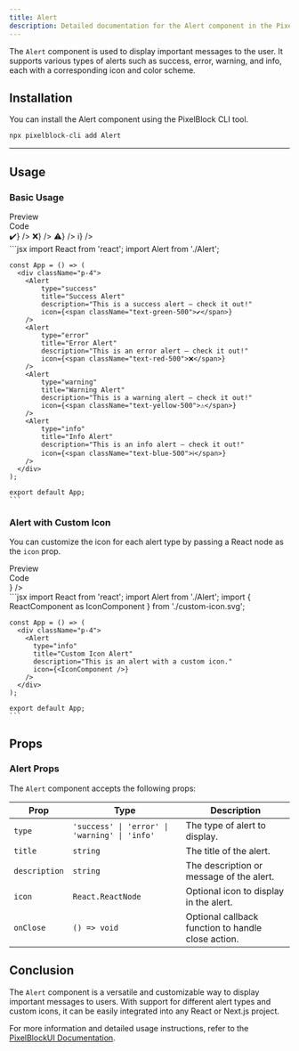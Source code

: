 ```yaml
---
title: Alert
description: Detailed documentation for the Alert component in the PixelBlockUI library.
---
```


The `Alert` component is used to display important messages to the user. It supports various types of alerts such as success, error, warning, and info, each with a corresponding icon and color scheme.

## Installation

You can install the Alert component using the PixelBlock CLI tool.

```bash
npx pixelblock-cli add Alert
```

---

## Usage

### Basic Usage

<Tabs defaultValue="preview">
  <TabsList className="">
    <TabsTrigger value="preview">
      <div className="flex items-center "><EyeIcon className="mr-2 h-4 w-4" />Preview</div>
    </TabsTrigger>
    <TabsTrigger value="code">
      <div className="flex items-center "><CodeIcon className="mr-2 h-4 w-4" />Code</div>
    </TabsTrigger>
  </TabsList>
  <TabsContent value="preview">
    <div className="bg-white dark:bg-zinc-900/10 rounded-lg border dark:border-white/10 shadow-sm h-full w-full py-4 px-2">
      <div className="max-w-full py-4 px-2 w-full h-full overflow-x-auto grid grid-col-5 gap-4">
        <div className="p-4">
          <Alert
            type="success"
            title="Success Alert"
            description="This is a success alert — check it out!"
            icon={<span className="text-green-500">✔️</span>}
          />
          <Alert
            type="error"
            title="Error Alert"
            description="This is an error alert — check it out!"
            icon={<span className="text-red-500">❌</span>}
          />
          <Alert
            type="warning"
            title="Warning Alert"
            description="This is a warning alert — check it out!"
            icon={<span className="text-yellow-500">⚠️</span>}
          />
          <Alert
            type="info"
            title="Info Alert"
            description="This is an info alert — check it out!"
            icon={<span className="text-blue-500">ℹ️</span>}
          />
        </div>
      </div>
    </div>
  </TabsContent>
  <TabsContent value="code">
    ```jsx
    import React from 'react';
    import Alert from './Alert';

    const App = () => (
      <div className="p-4">
        <Alert
            type="success"
            title="Success Alert"
            description="This is a success alert — check it out!"
            icon={<span className="text-green-500">✔️</span>}
        />
        <Alert
            type="error"
            title="Error Alert"
            description="This is an error alert — check it out!"
            icon={<span className="text-red-500">❌</span>}
        />
        <Alert
            type="warning"
            title="Warning Alert"
            description="This is a warning alert — check it out!"
            icon={<span className="text-yellow-500">⚠️</span>}
        />
        <Alert
            type="info"
            title="Info Alert"
            description="This is an info alert — check it out!"
            icon={<span className="text-blue-500">ℹ️</span>}
        />
      </div>
    );

    export default App;
    ```

  </TabsContent>
</Tabs>

### Alert with Custom Icon

You can customize the icon for each alert type by passing a React node as the `icon` prop.

<Tabs defaultValue="preview">
  <TabsList className="">
    <TabsTrigger value="preview">
      <div className="flex items-center "><EyeIcon className="mr-2 h-4 w-4" />Preview</div>
    </TabsTrigger>
    <TabsTrigger value="code">
      <div className="flex items-center "><CodeIcon className="mr-2 h-4 w-4" />Code</div>
    </TabsTrigger>
  </TabsList>
  <TabsContent value="preview">
    <div className="bg-white dark:bg-zinc-900/10 rounded-lg border dark:border-white/10 shadow-sm h-full w-full py-4 px-2">
      <div className="max-w-full py-4 px-2 w-full h-full overflow-x-auto grid grid-col-5 gap-4">
        <div className="p-4">
          <Alert
            type="info"
            title="Custom Icon Alert"
            description="This is an alert with a custom icon."
            icon={<IconComponent />}
          />
        </div>
      </div>
    </div>
  </TabsContent>
  <TabsContent value="code">
    ```jsx
    import React from 'react';
    import Alert from './Alert';
    import { ReactComponent as IconComponent } from './custom-icon.svg';

    const App = () => (
      <div className="p-4">
        <Alert
          type="info"
          title="Custom Icon Alert"
          description="This is an alert with a custom icon."
          icon={<IconComponent />}
        />
      </div>
    );

    export default App;
    ```

  </TabsContent>
</Tabs>

## Props

### Alert Props

The `Alert` component accepts the following props:

| Prop          | Type                                          | Description                                        |
| ------------- | --------------------------------------------- | -------------------------------------------------- |
| `type`        | `'success' \| 'error' \| 'warning' \| 'info'` | The type of alert to display.                      |
| `title`       | `string`                                      | The title of the alert.                            |
| `description` | `string`                                      | The description or message of the alert.           |
| `icon`        | `React.ReactNode`                             | Optional icon to display in the alert.             |
| `onClose`     | `() => void`                                  | Optional callback function to handle close action. |

## Conclusion

The `Alert` component is a versatile and customizable way to display important messages to users. With support for different alert types and custom icons, it can be easily integrated into any React or Next.js project.

For more information and detailed usage instructions, refer to the [PixelBlockUI Documentation](/docs/getting-started/installation).
